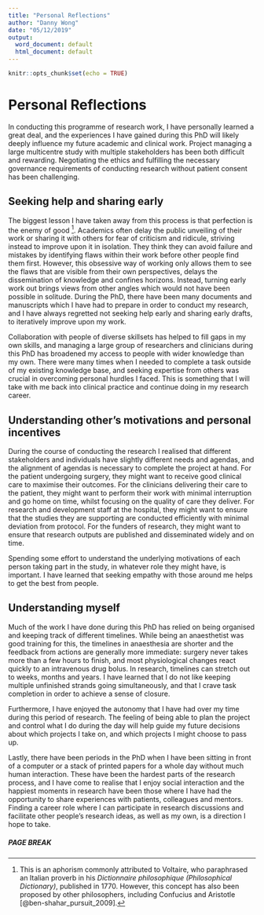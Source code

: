 ```yaml
---
title: "Personal Reflections"
author: "Danny Wong"
date: "05/12/2019"
output:
  word_document: default
  html_document: default
---
```


```r
knitr::opts_chunk$set(echo = TRUE)
```

# Personal Reflections

In conducting this programme of research work, I have personally learned a great deal, and the experiences I have gained during this PhD will likely deeply influence my future academic and clinical work. Project managing a large multicentre study with multiple stakeholders has been both difficult and rewarding. Negotiating the ethics and fulfilling the necessary governance requirements of conducting research without patient consent has been challenging. 

## Seeking help and sharing early

The biggest lesson I have taken away from this process is that perfection is the enemy of good [^Voltaire]. Academics often delay the public unveiling of their work or sharing it with others for fear of criticism and ridicule, striving instead to improve upon it in isolation. They think they can avoid failure and mistakes by identifying flaws within their work before other people find them first. However, this obsessive way of working only allows them to see the flaws that are visible from their own perspectives, delays the dissemination of knowledge and confines horizons. Instead, turning early work out brings views from other angles which would not have been possible in solitude. During the PhD, there have been many documents and manuscripts which I have had to prepare in order to conduct my research, and I have always regretted not seeking help early and sharing early drafts, to iteratively improve upon my work.

[^Voltaire]: This is an aphorism commonly attributed to Voltaire, who paraphrased an Italian proverb in his *Dictionnaire philosophique (Philosophical Dictionary)*, published in 1770. However, this concept has also been proposed by other philosophers, including Confucius and Aristotle [@ben-shahar_pursuit_2009].

Collaboration with people of diverse skillsets has helped to fill gaps in my own skills, and managing a large group of researchers and clinicians during this PhD has broadened my access to people with wider knowledge than my own. There were many times when I needed to complete a task outside of my existing knowledge base, and seeking expertise from others was crucial in overcoming personal hurdles I faced. This is something that I will take with me back into clinical practice and continue doing in my research career. 

## Understanding other's motivations and personal incentives

During the course of conducting the research I realised that different stakeholders and individuals have slightly different needs and agendas, and the alignment of agendas is necessary to complete the project at hand. For the patient undergoing surgery, they might want to receive good clinical care to maximise their outcomes. For the clinicians delivering their care to the patient, they might want to perform their work with minimal interruption and go home on time, whilst focusing on the quality of care they deliver. For research and development staff at the hospital, they might want to ensure that the studies they are supporting are conducted efficiently with minimal deviation from protocol. For the funders of research, they might want to ensure that research outputs are published and disseminated widely and on time. 

Spending some effort to understand the underlying motivations of each person taking part in the study, in whatever role they might have, is important. I have learned that seeking empathy with those around me helps to get the best from people.

## Understanding myself

Much of the work I have done during this PhD has relied on being organised and keeping track of different timelines. While being an anaesthetist was good training for this, the timelines in anaesthesia are shorter and the feedback from actions are generally more immediate: surgery never takes more than a few hours to finish, and most physiological changes react quickly to an intravenous drug bolus. In research, timelines can stretch out to weeks, months and years. I have learned that I do not like keeping multiple unfinished strands going simultaneously, and that I crave task completion in order to achieve a sense of closure.

Furthermore, I have enjoyed the autonomy that I have had over my time during this period of research. The feeling of being able to plan the project and control what I do during the day will help guide my future decisions about which projects I take on, and which projects I might choose to pass up.

Lastly, there have been periods in the PhD when I have been sitting in front of a computer or a stack of printed papers for a whole day without much human interaction. These have been the hardest parts of the research process, and I have come to realise that I enjoy social interaction and the happiest moments in research have been those where I have had the opportunity to share experiences with patients, colleagues and mentors. Finding a career role where I can participate in research discussions and facilitate other people's research ideas, as well as my own, is a direction I hope to take.

##### PAGE BREAK